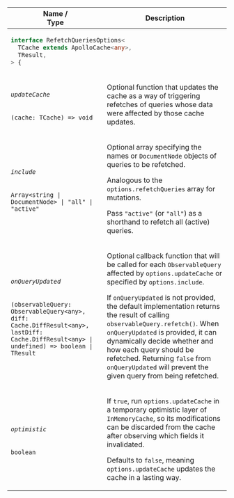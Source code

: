 <table class="field-table api-ref">
  <thead>
    <tr>
      <th>Name /<br/>Type</th>
      <th>Description</th>
    </tr>
  </thead>
  <tbody>

<tr>
<td colspan="2">

```ts
interface RefetchQueriesOptions<
  TCache extends ApolloCache<any>,
  TResult,
> {
```

</td>
</tr>

<tr>
<td>

###### `updateCache`

`(cache: TCache) => void`
</td>

<td>

Optional function that updates the cache as a way of triggering refetches of
queries whose data were affected by those cache updates.

</td>
</tr>

<tr>
<td>

###### `include`

`Array<string | DocumentNode> | "all" | "active"`
</td>

<td>

Optional array specifying the names or `DocumentNode` objects of queries to be
refetched.

Analogous to the `options.refetchQueries` array for mutations.

Pass `"active"` (or `"all"`) as a shorthand to refetch all (active) queries.

</td>
</tr>

<tr>
<td>

###### `onQueryUpdated`

`(observableQuery: ObservableQuery<any>, diff: Cache.DiffResult<any>, lastDiff: Cache.DiffResult<any> | undefined) => boolean | TResult`

</td>

<td>

Optional callback function that will be called for each `ObservableQuery`
affected by `options.updateCache` or specified by `options.include`.

If `onQueryUpdated` is not provided, the default implementation returns the
result of calling `observableQuery.refetch()`. When `onQueryUpdated` is
provided, it can dynamically decide whether and how each query should be
refetched. Returning `false` from `onQueryUpdated` will prevent the given query
from being refetched.

</td>
</tr>

<tr>
<td>

###### `optimistic`

`boolean`
</td>

<td>

If `true`, run `options.updateCache` in a temporary optimistic layer of
`InMemoryCache`, so its modifications can be discarded from the cache after
observing which fields it invalidated.

Defaults to `false`, meaning `options.updateCache` updates the cache in a
lasting way.

</td>
</tr>

</tbody>
</table>
